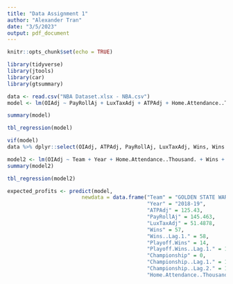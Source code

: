 ```yaml
---
title: "Data Assignment 1"
author: "Alexander Tran"
date: "3/5/2023"
output: pdf_document
---
```


```r
knitr::opts_chunk$set(echo = TRUE)
```

```r
library(tidyverse)
library(jtools)
library(car)
library(gtsummary)

```

```r
data <- read.csv("NBA Dataset.xlsx - NBA.csv")
model <- lm(OIAdj ~ PayRollAj + LuxTaxAdj + ATPAdj + Home.Attendance..Thousand. + Wins + Wins..Lag.1. + Playoff.Wins + Playoff.Wins..Lag.1. + as.factor(Championship) + as.factor(Championship..Lag.1.) + as.factor(Championship..Lag.2.) + Team + Year, data=data)
```

```r
summary(model)
```

```r
tbl_regression(model)
```


```r
vif(model)
data %>% dplyr::select(OIAdj, ATPAdj, PayRollAj, LuxTaxAdj, Wins, Wins..Lag.1., Playoff.Wins, Playoff.Wins..Lag.1., Home.Attendance..Thousand.) %>% cor()
```

```r
model2 <- lm(OIAdj ~ Team + Year + Home.Attendance..Thousand. + Wins + Wins..Lag.1. + Playoff.Wins +  + ATPAdj + PayRollAj + LuxTaxAdj, data=data)
summary(model2)
```
```r
tbl_regression(model2)
```

```r
expected_profits <- predict(model, 
                        newdata = data.frame("Team" = "GOLDEN STATE WARRIORS",
                                             "Year" = "2018-19",
                                             "ATPAdj" = 125.43,
                                             "PayRollAj" = 145.463,
                                             "LuxTaxAdj" = 51.4878,
                                             "Wins" = 57,
                                             "Wins..Lag.1." = 58,
                                             "Playoff.Wins" = 14,
                                             "Playoff.Wins..Lag.1." = 16,
                                             "Championship" = 0,
                                             "Championship..Lag.1." = 1,
                                             "Championship..Lag.2." = 1,
                                             "Home.Attendance..Thousand." = 803.436))
```

